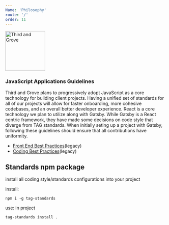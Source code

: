 ```yaml
---
Name: 'Philosophy'
route: '/'
order: 11
---
```


<img
  src='/public/tag-logo-color.svg'
  alt='Third and Grove'
  height='125px'
  width='auto'
/>

### JavaScript Applications Guidelines

Third and Grove plans to progressively adopt JavaScript as a core technology for building client projects. Having a unified set of standards for all of our projects will allow for faster onboarding, more cohesive codebases, and an overall better developer experience. React is a core technology we plan to utilize along with Gatsby. While Gatsby is a React centric framework, they have made some decisions on code style that diverge from TAG standards. When initially seting up a project with Gatsby, following these guidelines should ensure that all contributions have uniformity.

- [Front End Best Practices](/legacyFrontEndStandards)(legacy)
- [Coding Best Practices](/legacyCodingBestPractices)(legacy)

<!-- Gerneral setup guidelines

- use Yarn (package manager)
- use prettier
- use pre-commit hooks (https://prettier.io/docs/en/precommit.html [pretty-quick])
- prefer '.json' config files -->

## Standards npm package

install all coding style/standards configurations into your project

install:

```
npm i -g tag-standards
```

use:
in project

```
tag-standards install .
```
